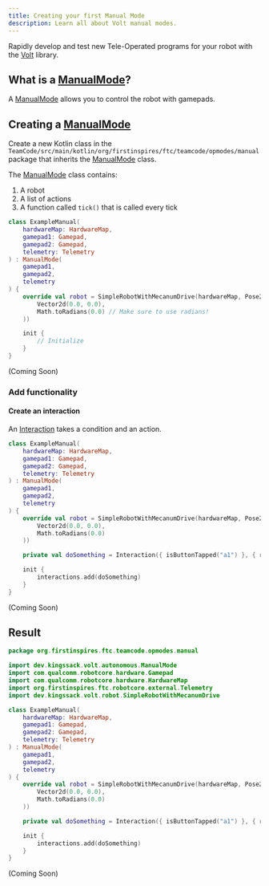 ```yaml
---
title: Creating your first Manual Mode
description: Learn all about Volt manual modes.
---
```



Rapidly develop and test new Tele-Operated programs for your robot with the [Volt](../../api/Volt) library.

## What is a [ManualMode](../../api/Volt/dev.kingssack.volt.manual/-manual-mode)?

A [ManualMode](../../api/Volt/dev.kingssack.volt.manual/-manual-mode) allows you to control the robot with gamepads.

## Creating a [ManualMode](../../api/Volt/dev.kingssack.volt.manual/-manual-mode)

Create a new Kotlin class in the `TeamCode/src/main/kotlin/org/firstinspires/ftc/teamcode/opmodes/manual` package that inherits the [ManualMode](../../api/Volt/dev.kingssack.volt.manual/-manual-mode) class.

The [ManualMode](../../api/Volt/dev.kingssack.volt.manual/-manual-mode) class contains:

1. A robot
2. A list of actions
3. A function called `tick()` that is called every tick

<Tabs>

<TabItem label="Kotlin">

```kotlin {2-9}"
class ExampleManual(
    hardwareMap: HardwareMap,
    gamepad1: Gamepad,
    gamepad2: Gamepad,
    telemetry: Telemetry
) : ManualMode(
    gamepad1,
    gamepad2,
    telemetry
) {
    override val robot = SimpleRobotWithMecanumDrive(hardwareMap, Pose2d(
        Vector2d(0.0, 0.0),
        Math.toRadians(0.0) // Make sure to use radians!
    ))

    init {
        // Initialize
    }
}
```

</TabItem>

<TabItem label="Java">

(Coming Soon)

</TabItem>

</Tabs>

### Add functionality

#### Create an interaction

An [Interaction](../../api/Volt/dev.kingssack.volt.manual/-manual-mode/-interaction) takes a condition and an action.

<Tabs>

<TabItem label="Kotlin">

```kotlin {16} {19}
class ExampleManual(
    hardwareMap: HardwareMap,
    gamepad1: Gamepad,
    gamepad2: Gamepad,
    telemetry: Telemetry
) : ManualMode(
    gamepad1,
    gamepad2,
    telemetry
) {
    override val robot = SimpleRobotWithMecanumDrive(hardwareMap, Pose2d(
        Vector2d(0.0, 0.0),
        Math.toRadians(0.0)
    ))

    private val doSomething = Interaction({ isButtonTapped("a1") }, { robot.turnTo(90.0) })

    init {
        interactions.add(doSomething)
    }
}
```

</TabItem>

<TabItem label="Java">

(Coming Soon)

</TabItem>

</Tabs>

## Result

<Tabs>

<TabItem label="Kotlin">

```kotlin
package org.firstinspires.ftc.teamcode.opmodes.manual

import dev.kingssack.volt.autonomous.ManualMode
import com.qualcomm.robotcore.hardware.Gamepad
import com.qualcomm.robotcore.hardware.HardwareMap
import org.firstinspires.ftc.robotcore.external.Telemetry
import dev.kingssack.volt.robot.SimpleRobotWithMecanumDrive

class ExampleManual(
    hardwareMap: HardwareMap,
    gamepad1: Gamepad,
    gamepad2: Gamepad,
    telemetry: Telemetry
) : ManualMode(
    gamepad1,
    gamepad2,
    telemetry
) {
    override val robot = SimpleRobotWithMecanumDrive(hardwareMap, Pose2d(
        Vector2d(0.0, 0.0),
        Math.toRadians(0.0)
    ))

    private val doSomething = Interaction({ isButtonTapped("a1") }, { robot.turnTo(90.0) })

    init {
        interactions.add(doSomething)
    }
}
```

</TabItem>

<TabItem label="Java">

(Coming Soon)

</TabItem>

</Tabs>
